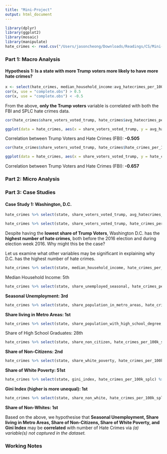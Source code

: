 ```yaml
---
title: "Mini-Project"
output: html_document
---
```


```r
library(dplyr)
library(ggplot2)
library(mosaic)
library(manipulate)
hate_crimes <- read.csv("/Users/jasoncheong/Downloads/Readings/CS/Mini-Project/hate_crimes.csv")
```

### Part 1: Macro Analysis

#### Hypothesis 1: Is a state with more Trump voters more likely to have more hate crimes?
```r
x <- select(hate_crimes, median_household_income:avg_hatecrimes_per_100k_fbi)
cor(x, use = "complete.obs") > 0.5 
cor(x, use = "complete.obs") < -0.5 
```
From the above, **only the Trump voters** variable is correlated with both the FBI and SPLC hate crimes data.

```r
cor(hate_crimes$share_voters_voted_trump, hate_crimes$avg_hatecrimes_per_100k_fbi, use = "complete.obs")

ggplot(data = hate_crimes, aes(x = share_voters_voted_trump, y = avg_hatecrimes_per_100k_fbi)) + geom_point() + labs(title = "Trump Voters in relation to Average Hate Crimes (2010-15)", x = "Share of Trump Voters", y = "Average Hate Crimes (2010-15)")
```
Correlation between Trump Voters and Hate Crimes (FBI): **-0.505**

```r
cor(hate_crimes$share_voters_voted_trump, hate_crimes$hate_crimes_per_100k_splc, use = "complete.obs")

ggplot(data = hate_crimes, aes(x = share_voters_voted_trump, y = hate_crimes_per_100k_splc)) + geom_point() + labs(title = "Trump Voters in relation to Hate Crimes (Election Week 2016)", x = "Share of Trump Voters", y = "Hate Crimes (Election Week 2016)")
```
Correlation between Trump Voters and Hate Crimes (FBI): **-0.657**

### Part 2: Micro Analysis

### Part 3: Case Studies

#### Case Study 1: Washington, D.C.
```r
hate_crimes %>% select(state, share_voters_voted_trump, avg_hatecrimes_per_100k_fbi) %>% arrange(desc(avg_hatecrimes_per_100k_fbi))

hate_crimes %>% select(state, share_voters_voted_trump, hate_crimes_per_100k_splc) %>% arrange(desc(hate_crimes_per_100k_splc))
```
Despite having the **lowest share of Trump Voters**, Washington D.C. has the **highest number of hate crimes**, both before the 2016 election and during election week 2016. Why might this be the case?

Let us examine what other variables may be significant in explaining why D.C. has the highest number of hate crimes.

```r
hate_crimes %>% select(state, median_household_income, hate_crimes_per_100k_splc) %>% arrange(desc(median_household_income))
```
Median Household Income: 5th

```r
hate_crimes %>% select(state, share_unemployed_seasonal, hate_crimes_per_100k_splc) %>% arrange(desc(share_unemployed_seasonal))
```
**Seasonal Unemployment: 3rd**

```r
hate_crimes %>% select(state, share_population_in_metro_areas, hate_crimes_per_100k_splc) %>% arrange(desc(share_population_in_metro_areas))
```

**Share living in Metro Areas: 1st**

```r
hate_crimes %>% select(state, share_population_with_high_school_degree, hate_crimes_per_100k_splc) %>% arrange(desc(share_population_with_high_school_degree))
```

Share of High School Graduates: 28th

```r
hate_crimes %>% select(state, share_non_citizen, hate_crimes_per_100k_splc) %>% arrange(desc(share_non_citizen))
```

**Share of Non-Citizens: 2nd**

```r
hate_crimes %>% select(state, share_white_poverty, hate_crimes_per_100k_splc) %>% arrange(desc(share_white_poverty))
```

**Share of White Poverty: 51st**

```r
hate_crimes %>% select(state, gini_index, hate_crimes_per_100k_splc) %>% arrange(desc(gini_index))
```

**Gini Index (higher is more unequal): 1st**

```r
hate_crimes %>% select(state, share_non_white, hate_crimes_per_100k_splc) %>% arrange(desc(share_non_white))
```

**Share of Non-Whites: 1st**

Based on the above, we hypothesise that **Seasonal Unemployment, Share living in Metro Areas, Share of Non-Citizens, Share of White Poverty, and Gini Index** may be **correlated** with number of Hate Crimes via _(a) variable(s) not captured in the dataset._


### Working Notes








